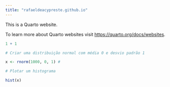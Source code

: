 ```yaml
---
title: "rafaeldeacypreste.github.io"
---
```


This is a Quarto website.

To learn more about Quarto websites visit <https://quarto.org/docs/websites>.

```r
1 + 1
```

```r

# Criar uma distribuição normal com média 0 e desvio padrão 1

x <- rnorm(1000, 0, 1) # 

# Plotar um histograma

hist(x)


```
